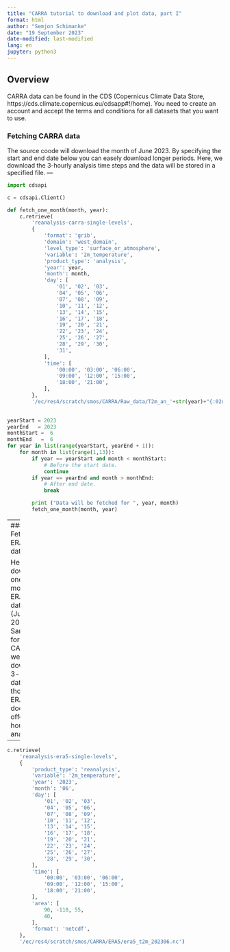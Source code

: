 ```yaml
---
title: "CARRA tutorial to download and plot data, part I"
format: html
author: "Semjon Schimanke"
date: "19 September 2023"
date-modified: last-modified
lang: en
jupyter: python3
---
```

## Overview

CARRA data can be found in the CDS (Copernicus Climate Data Store, https://cds.climate.copernicus.eu/cdsapp#!/home).
You need to create an account and accept the terms and conditions for all datasets that you want to use.


### Fetching CARRA data
The source coode will download the month of June 2023. By specifying the start and end date below you can easely download longer periods.
Here, we download the 3-hourly analysis time steps and the data will be stored in a specified file.
---

```python
import cdsapi

c = cdsapi.Client()

def fetch_one_month(month, year):
    c.retrieve(
        'reanalysis-carra-single-levels',
        {
            'format': 'grib',
            'domain': 'west_domain',
            'level_type': 'surface_or_atmosphere',
            'variable': '2m_temperature',
            'product_type': 'analysis',
            'year': year,
            'month': month,
            'day': [
                '01', '02', '03',
                '04', '05', '06',
                '07', '08', '09',
                '10', '11', '12',
                '13', '14', '15',
                '16', '17', '18',
                '19', '20', '21',
                '22', '23', '24',
                '25', '26', '27',
                '28', '29', '30',
                '31',
            ],
            'time': [
                '00:00', '03:00', '06:00',
                '09:00', '12:00', '15:00',
                '18:00', '21:00',
            ],
        },
        '/ec/res4/scratch/smos/CARRA/Raw_data/T2m_an_'+str(year)+"{:02d}".format(month)+'.grb')

    
yearStart = 2023
yearEnd   = 2023
monthStart =  6
monthEnd   =  6
for year in list(range(yearStart, yearEnd + 1)):
    for month in list(range(1,13)):
        if year == yearStart and month < monthStart:
            # Before the start date.
            continue
        if year == yearEnd and month > monthEnd:
            # After end date.
            break

        print ("Data will be fetched for ", year, month)
        fetch_one_month(month, year)
```

---
### Fetching ERA5 data

Here, you downlaod one month of ERA5 data (June 2023). Same as for CARRA, we download 3-hourly data though ERA5 does offer hourly analyses.

---

```python

c.retrieve(
    'reanalysis-era5-single-levels',
    {
        'product_type': 'reanalysis',
        'variable': '2m_temperature',
        'year': '2023',
        'month': '06',
        'day': [
            '01', '02', '03',
            '04', '05', '06',
            '07', '08', '09',
            '10', '11', '12',
            '13', '14', '15',
            '16', '17', '18',
            '19', '20', '21',
            '22', '23', '24',
            '25', '26', '27',
            '28', '29', '30',
        ],
        'time': [
            '00:00', '03:00', '06:00',
            '09:00', '12:00', '15:00',
            '18:00', '21:00',
        ],
        'area': [
            90, -110, 55,
            40,
        ],
        'format': 'netcdf',
    },
    '/ec/res4/scratch/smos/CARRA/ERA5/era5_t2m_202306.nc')

```